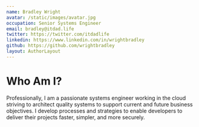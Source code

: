 ```yaml
---
name: Bradley Wright
avatar: /static/images/avatar.jpg
occupation: Senior Systems Engineer
email: bradley@itdad.life
twitter: https://twitter.com/itdadlife
linkedin: https://www.linkedin.com/in/wrightbradley
github: https://github.com/wrightbradley
layout: AuthorLayout
---
```


# Who Am I?

Professionally, I am a passionate systems engineer working in the cloud striving to architect quality systems to support current and future business objectives. I develop processes and strategies to enable developers to deliver their projects faster, simpler, and more securely.
